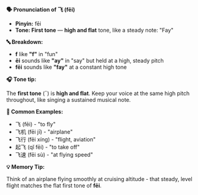 **🗣️ Pronunciation of 飞 (fēi)**

- **Pinyin:** fēi
- **Tone: First tone** — **high and flat** tone, like a steady note: "Fay"

**🔤 Breakdown:**

- **f** like **"f"** in "fun"
- **ēi** sounds like **"ay"** in "say" but held at a high, steady pitch
- **fēi** sounds like **"fay"** at a constant high tone

**🎧 Tone tip:**

The **first tone** (¯) is **high and flat**. Keep your voice at the same high pitch throughout, like
singing a sustained musical note.

**📝 Common Examples:**

- 飞 (fēi) - "to fly"
- 飞机 (fēi jī) - "airplane"
- 飞行 (fēi xíng) - "flight, aviation"
- 起飞 (qǐ fēi) - "to take off"
- 飞速 (fēi sù) - "at flying speed"

**💡 Memory Tip:**

Think of an airplane flying smoothly at cruising altitude - that steady, level flight matches the
flat first tone of **fēi**.
